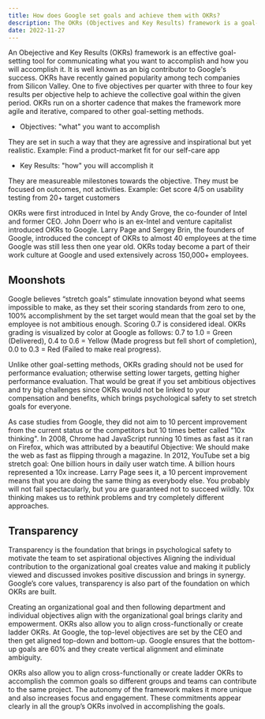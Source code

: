 ```yaml
---
title: How does Google set goals and achieve them with OKRs?
description: The OKRs (Objectives and Key Results) framework is a goal-setting tool that promotes agile, iterative progress. Popularized by Google, it emphasizes ambitious goals, measurable outcomes, and transparency to align individual and organizational objectives effectively.
date: 2022-11-27
---
```


An Obejective and Key Results (OKRs) framework is an effective goal-setting tool for communicating what you want to accomplish and how you will accomplish it.
It is well known as an big contributor to Google's success.
OKRs have recently gained popularity among tech companies from Silicon Valley.
One to five objectives per quarter with three to four key results per objective help to achieve the collective goal within the given period.
OKRs run on a shorter cadence that makes the framework more agile and iterative, compared to other goal-setting methods.

-   Objectives: "what" you want to accomplish

They are set in such a way that they are agressive and inspirational but yet realistic.
Example: Find a product-market fit for our self-care app

-   Key Results: "how" you will accomplish it

They are measureable milestones towards the objective.
They must be focused on outcomes, not activities.
Example: Get score 4/5 on usability testing from 20+ target customers

OKRs were first introduced in Intel by Andy Grove, the co-founder of Intel and former CEO.
John Doerr who is an ex-Intel and venture capitalist introduced OKRs to Google.
Larry Page and Sergey Brin, the founders of Google, introduced the concept of OKRs to almost 40 employees at the time Google was still less then one year old.
OKRs today become a part of their work culture at Google and used extensively across 150,000+ employees.

## Moonshots

Google believes “stretch goals” stimulate innovation beyond what seems impossible to make, as they set their scoring standards from zero to one, 100% accomplishment by the set target would mean that the goal set by the employee is not ambitious enough.
Scoring 0.7 is considered ideal.
OKRs grading is visualized by color at Google as follows: 0.7 to 1.0 = Green (Delivered), 0.4 to 0.6 = Yellow (Made progress but fell short of completion), 0.0 to 0.3 = Red (Failed to make real progress).

Unlike other goal-setting methods, OKRs grading should not be used for performance evaluation; otherwise setting lower targets, getting higher performance evaluation.
That would be great if you set ambitious objectives and try big challenges since OKRs would not be linked to your compensation and benefits, which brings psychological safety to set stretch goals for everyone.

As case studies from Google, they did not aim to 10 percent improvement from the current status or the competitors but 10 times better called "10x thinking".
In 2008, Chrome had JavaScript running 10 times as fast as it ran on Firefox, which was attributed by a beautiful Objective: We should make the web as fast as flipping through a magazine.
In 2012, YouTube set a big stretch goal: One billion hours in daily user watch time.
A billion hours represented a 10x increase.
Larry Page sees it, a 10 percent improvement means that you are doing the same thing as everybody else.
You probably will not fail spectacularly, but you are guaranteed not to succeed wildly.
10x thinking makes us to rethink problems and try completely different approaches.

## Transparency

Transparency is the foundation that brings in psychological safety to motivate the team to set aspirational objectives
Aligning the individual contribution to the organizational goal creates value and making it publicly viewed and discussed invokes positive discussion and brings in synergy.
Google’s core values, transparency is also part of the foundation on which OKRs are built.

Creating an organizational goal and then following department and individual objectives align with the organizational goal brings clarity and empowerment.
OKRs also allow you to align cross-functionally or create ladder OKRs.
At Google, the top-level objectives are set by the CEO and then get aligned top-down and bottom-up.
Google ensures that the bottom-up goals are 60% and they create vertical alignment and eliminate ambiguity.

OKRs also allow you to align cross-functionally or create ladder OKRs to accomplish the common goals so different groups and teams can contribute to the same project.
The autonomy of the framework makes it more unique and also increases focus and engagement.
These commitments appear clearly in all the group’s OKRs involved in accomplishing the goals.
